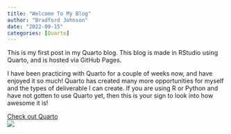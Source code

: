 ```yaml
---
title: "Welcome To My Blog"
author: "Bradford Johnson"
date: "2022-09-15"
categories: [Quarto]
---
```


This is my first post in my Quarto blog. This blog is made in RStudio using Quarto, and is hosted via GitHub Pages.

I have been practicing with Quarto for a couple of weeks now, and have enjoyed it so much! Quarto has created many more opportunities for myself and the types of deliverable I can create. If you are using R or Python and have not gotten to use Quarto yet, then this is your sign to look into how awesome it is!

[Check out Quarto](https://quarto.org/)  
![](quarto.jpg)
